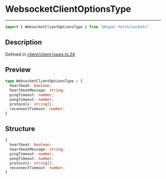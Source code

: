 

# WebsocketClientOptionsType

<div class="api-docs__separator" data-reactroot="">

---

</div><div class="api-docs__import" data-reactroot="">

```ts
import { WebsocketClientOptionsType } from "@hyper-fetch/sockets"
```

</div><div class="api-docs__section">

## Description

</div><div class="api-docs__description"><span class="api-docs__do-not-parse">



</span></div><p class="api-docs__definition">

Defined in [client/client.types.ts:24](https://github.com/BetterTyped/hyper-fetch/blob/993719ed/packages/sockets/src/client/client.types.ts#L24)

</p><div class="api-docs__section">

## Preview

</div><div class="api-docs__preview type">

```ts
type WebsocketClientOptionsType = {
  heartbeat: boolean; 
  heartbeatMessage: string; 
  pingTimeout: number; 
  pongTimeout: number; 
  protocols: string[]; 
  reconnectTimeout: number; 
}
```

</div><div class="api-docs__section">

## Structure

</div><div class="api-docs__returns">

```ts
{
  heartbeat: boolean;
  heartbeatMessage: string;
  pingTimeout: number;
  pongTimeout: number;
  protocols: string[];
  reconnectTimeout: number;
}
```

</div>